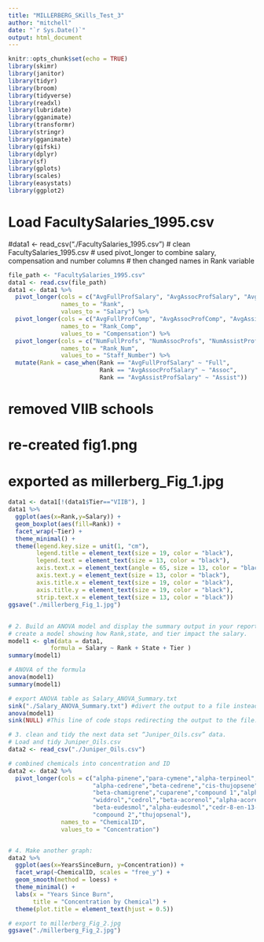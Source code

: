 ```yaml
---
title: "MILLERBERG_SKills_Test_3"
author: "mitchell"
date: "`r Sys.Date()`"
output: html_document
---
```


```r
knitr::opts_chunk$set(echo = TRUE)
library(skimr)
library(janitor)
library(tidyr)
library(broom)
library(tidyverse)
library(readxl)
library(lubridate)
library(gganimate)
library(transformr)
library(stringr)
library(gganimate)
library(gifski)
library(dplyr)
library(sf)
library(gplots)
library(scales)
library(easystats)
library(ggplot2)
```


# Load FacultySalaries_1995.csv
#data1 <- read_csv("./FacultySalaries_1995.csv")
# clean FacultySalaries_1995.csv
# used pivot_longer to combine salary, compensation and number columns
# then changed names in Rank variable
```r
file_path <- "FacultySalaries_1995.csv"
data1 <- read.csv(file_path)
data1 <- data1 %>% 
  pivot_longer(cols = c("AvgFullProfSalary", "AvgAssocProfSalary", "AvgAssistProfSalary"),
               names_to = "Rank",
               values_to = "Salary") %>% 
  pivot_longer(cols = c("AvgFullProfComp", "AvgAssocProfComp", "AvgAssistProfComp"),
               names_to = "Rank_Comp",
               values_to = "Compensation") %>% 
  pivot_longer(cols = c("NumFullProfs", "NumAssocProfs", "NumAssistProfs", "NumInstructors"),
               names_to = "Rank_Num",
               values_to = "Staff_Number") %>% 
  mutate(Rank = case_when(Rank == "AvgFullProfSalary" ~ "Full",
                          Rank == "AvgAssocProfSalary" ~ "Assoc",
                          Rank == "AvgAssistProfSalary" ~ "Assist"))
```


# removed VIIB schools
# re-created fig1.png
# exported as millerberg_Fig_1.jpg
```r

data1 <- data1[!(data1$Tier=="VIIB"), ]
data1 %>% 
  ggplot(aes(x=Rank,y=Salary)) +
  geom_boxplot(aes(fill=Rank)) +
  facet_wrap(~Tier) +
  theme_minimal() +
  theme(legend.key.size = unit(1, "cm"),
        legend.title = element_text(size = 19, color = "black"),
        legend.text = element_text(size = 13, color = "black"),
        axis.text.x = element_text(angle = 65, size = 13, color = "black"),
        axis.text.y = element_text(size = 13, color = "black"),
        axis.title.x = element_text(size = 19, color = "black"),
        axis.title.y = element_text(size = 19, color = "black"),
        strip.text.x = element_text(size = 13, color = "black"))
ggsave("./millerberg_Fig_1.jpg")
```

## 

```r
# 2. Build an ANOVA model and display the summary output in your report.
# create a model showing how Rank,state, and tier impact the salary.
model1 <- glm(data = data1, 
            formula = Salary ~ Rank + State + Tier )
summary(model1)

# ANOVA of the formula
anova(model1)
summary(model1)

# export ANOVA table as Salary_ANOVA_Summary.txt
sink("./Salary_ANOVA_Summary.txt") #divert the output to a file instead of the console. 
anova(model1)
sink(NULL) #This line of code stops redirecting the output to the file.

```

```r
# 3. clean and tidy the next data set “Juniper_Oils.csv” data.
# Load and tidy Juniper_Oils.csv
data2 <- read_csv("./Juniper_Oils.csv")

# combined chemicals into concentration and ID
data2 <- data2 %>% 
  pivot_longer(cols = c("alpha-pinene","para-cymene","alpha-terpineol","cedr-9-ene",
                        "alpha-cedrene","beta-cedrene","cis-thujopsene","alpha-himachalene",
                        "beta-chamigrene","cuparene","compound 1","alpha-chamigrene",
                        "widdrol","cedrol","beta-acorenol","alpha-acorenol","gamma-eudesmol",
                        "beta-eudesmol","alpha-eudesmol","cedr-8-en-13-ol","cedr-8-en-15-ol",
                        "compound 2","thujopsenal"),
               names_to = "ChemicalID",
               values_to = "Concentration")


# 4. Make another graph:
data2 %>% 
  ggplot(aes(x=YearsSinceBurn, y=Concentration)) +
  facet_wrap(~ChemicalID, scales = "free_y") +
  geom_smooth(method = loess) +
  theme_minimal() +
  labs(x = "Years Since Burn",
       title = "Concentration by Chemical") +
  theme(plot.title = element_text(hjust = 0.5))

# export to millerberg_Fig_2.jpg
ggsave("./millerberg_Fig_2.jpg")

```

